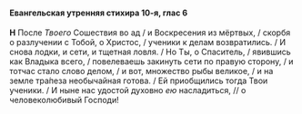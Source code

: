 #### Евангельская утренняя стихира 10-я, глас 6

**H** После *Твоего* Сошествия во ад / и Воскресения из мёртвых, / скорбя о разлучении с Тобой, о Христос, / ученики к делам возвратились. / И снова лодки, и сети, и тщетная ловля. / Но Ты, о Спаситель, / явившись как Владыка всего, / повелеваешь закинуть сети по правую сторону, / и тотчас стало слово делом, / и вот, множество рыбы великое, / и на земле тра́пеза необычайная готова. / Ей приобщились тогда Твои ученики. / И ныне нас удостой духовно *ею* насладиться, // о человеколюбивый Господи!
